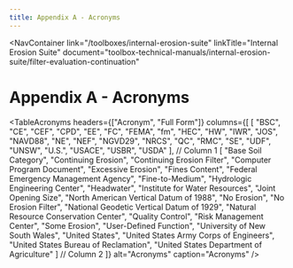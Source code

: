 ```yaml
---
title: Appendix A - Acronyms
---
```



<NavContainer 
  link="/toolboxes/internal-erosion-suite"
  linkTitle="Internal Erosion Suite" 
  document="toolbox-technical-manuals/internal-erosion-suite/filter-evaluation-continuation"
></NavContainer>

# Appendix A - Acronyms

<TableAcronyms 
  headers={["Acronym", "Full Form"]}
  columns={[
    [
    "BSC", "CE", "CEF", "CPD", "EE", "FC", "FEMA", "fm", "HEC", "HW", "IWR",
    "JOS", "NAVD88", "NE", "NEF", "NGVD29", "NRCS", "QC", "RMC", "SE", "UDF",
    "UNSW", "U.S.", "USACE", "USBR", "USDA"
    ], // Column 1
    [
    "Base Soil Category", "Continuing Erosion", "Continuing Erosion Filter",
    "Computer Program Document", "Excessive Erosion", "Fines Content",
    "Federal Emergency Management Agency", "Fine-to-Medium",
    "Hydrologic Engineering Center", "Headwater",
    "Institute for Water Resources", "Joint Opening Size",
    "North American Vertical Datum of 1988", "No Erosion", "No Erosion Filter",
    "National Geodetic Vertical Datum of 1929",
    "Natural Resource Conservation Center", "Quality Control",
    "Risk Management Center", "Some Erosion", "User-Defined Function",
    "University of New South Wales", "United States",
    "United States Army Corps of Engineers",
    "United States Bureau of Reclamation",
    "United States Department of Agriculture"
    ] // Column 2
  ]}
  alt="Acronyms"
  caption="Acronyms"
/>
